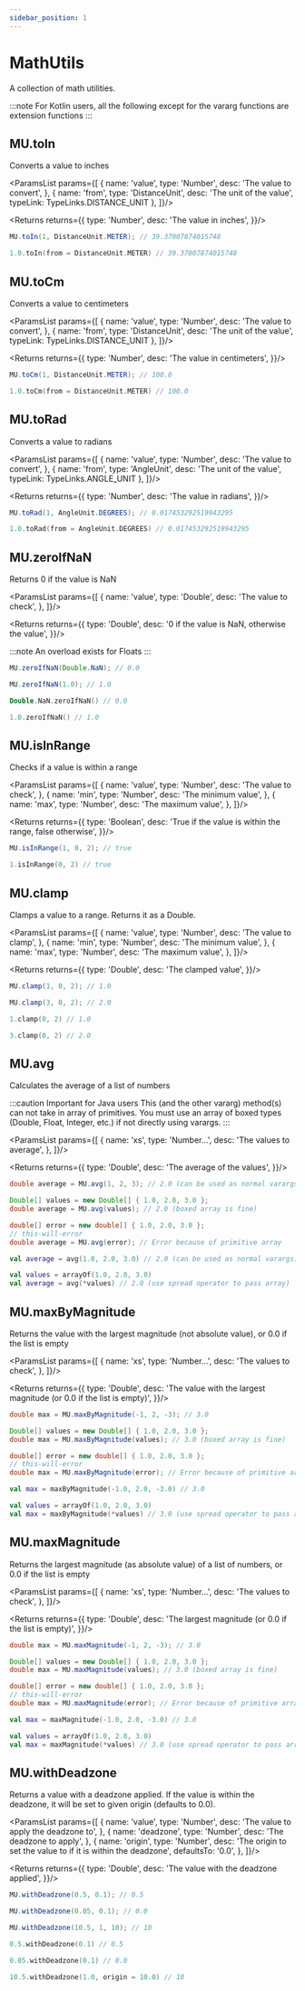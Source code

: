 ```yaml
---
sidebar_position: 1
---
```



# MathUtils

A collection of math utilities.

:::note
For Kotlin users, all the following except for the vararg functions are extension functions
:::

## MU.toIn

Converts a value to inches

<ParamsList params={[
  {
    name: 'value',
    type: 'Number',
    desc: 'The value to convert',
  },
  {
    name: 'from',
    type: 'DistanceUnit',
    desc: 'The unit of the value',
    typeLink: TypeLinks.DISTANCE_UNIT
  },
]}/>

<Returns returns={{
  type: 'Number',
  desc: 'The value in inches',
}}/>

<Tabs groupId="programming-language">
<TabItem value="java" label="Java">

  ```java
  MU.toIn(1, DistanceUnit.METER); // 39.37007874015748
  ```

</TabItem>
<TabItem value="kt" label="Kotlin">

  ```kotlin
  1.0.toIn(from = DistanceUnit.METER) // 39.37007874015748
  ```

</TabItem>
</Tabs>

## MU.toCm

Converts a value to centimeters

<ParamsList params={[
  {
    name: 'value',
    type: 'Number',
    desc: 'The value to convert',
  },
  {
    name: 'from',
    type: 'DistanceUnit',
    desc: 'The unit of the value',
    typeLink: TypeLinks.DISTANCE_UNIT
  },
]}/>

<Returns returns={{
  type: 'Number',
  desc: 'The value in centimeters',
}}/>

<Tabs groupId="programming-language">
<TabItem value="java" label="Java">

  ```java
  MU.toCm(1, DistanceUnit.METER); // 100.0
  ```

</TabItem>
<TabItem value="kt" label="Kotlin">

  ```kotlin
  1.0.toCm(from = DistanceUnit.METER) // 100.0
  ```

</TabItem>
</Tabs>

## MU.toRad

Converts a value to radians

<ParamsList params={[
  {
    name: 'value',
    type: 'Number',
    desc: 'The value to convert',
  },
  {
    name: 'from',
    type: 'AngleUnit',
    desc: 'The unit of the value',
    typeLink: TypeLinks.ANGLE_UNIT
  },
]}/>

<Returns returns={{
  type: 'Number',
  desc: 'The value in radians',
}}/>

<Tabs groupId="programming-language">
<TabItem value="java" label="Java">

  ```java
  MU.toRad(1, AngleUnit.DEGREES); // 0.017453292519943295
  ```

</TabItem>
<TabItem value="kt" label="Kotlin">

  ```kotlin
  1.0.toRad(from = AngleUnit.DEGREES) // 0.017453292519943295
  ```

</TabItem>
</Tabs>

## MU.zeroIfNaN

Returns 0 if the value is NaN

<ParamsList params={[
  {
    name: 'value',
    type: 'Double',
    desc: 'The value to check',
  },
]}/>

<Returns returns={{
  type: 'Double',
  desc: '0 if the value is NaN, otherwise the value',
}}/>

:::note
An overload exists for Floats
:::

<Tabs groupId="programming-language">
<TabItem value="java" label="Java">

  ```java
  MU.zeroIfNaN(Double.NaN); // 0.0

  MU.zeroIfNaN(1.0); // 1.0
  ```

</TabItem>
<TabItem value="kt" label="Kotlin">

  ```kotlin
  Double.NaN.zeroIfNaN() // 0.0

  1.0.zeroIfNaN() // 1.0
  ```

</TabItem>
</Tabs>

## MU.isInRange

Checks if a value is within a range

<ParamsList params={[
  {
    name: 'value',
    type: 'Number',
    desc: 'The value to check',
  },
  {
    name: 'min',
    type: 'Number',
    desc: 'The minimum value',
  },
  {
    name: 'max',
    type: 'Number',
    desc: 'The maximum value',
  },
]}/>

<Returns returns={{
  type: 'Boolean',
  desc: 'True if the value is within the range, false otherwise',
}}/>

<Tabs groupId="programming-language">
<TabItem value="java" label="Java">

  ```java
  MU.isInRange(1, 0, 2); // true
  ```

</TabItem>
<TabItem value="kt" label="Kotlin">

  ```kotlin
  1.isInRange(0, 2) // true
  ```

</TabItem>
</Tabs>

## MU.clamp

Clamps a value to a range. Returns it as a Double.

<ParamsList params={[
  {
    name: 'value',
    type: 'Number',
    desc: 'The value to clamp',
  },
  {
    name: 'min',
    type: 'Number',
    desc: 'The minimum value',
  },
  {
    name: 'max',
    type: 'Number',
    desc: 'The maximum value',
  },
]}/>

<Returns returns={{
  type: 'Double',
  desc: 'The clamped value',
}}/>

<Tabs groupId="programming-language">
<TabItem value="java" label="Java">

  ```java
  MU.clamp(1, 0, 2); // 1.0

  MU.clamp(3, 0, 2); // 2.0
  ```

</TabItem>
<TabItem value="kt" label="Kotlin">

  ```kotlin
  1.clamp(0, 2) // 1.0

  3.clamp(0, 2) // 2.0
  ```

</TabItem>
</Tabs>

## MU.avg

Calculates the average of a list of numbers

:::caution Important for Java users
This (and the other vararg) method(s) can not take in array of primitives. You must use an array of boxed types
(Double, Float, Integer, etc.) if not directly using varargs.
:::

<ParamsList params={[
  {
    name: 'xs',
    type: 'Number...',
    desc: 'The values to average',
  },
]}/>

<Returns returns={{
  type: 'Double',
  desc: 'The average of the values',
}}/>

<Tabs groupId="programming-language">
<TabItem value="java" label="Java">

  ```java
  double average = MU.avg(1, 2, 3); // 2.0 (can be used as normal varargs)

  Double[] values = new Double[] { 1.0, 2.0, 3.0 };
  double average = MU.avg(values); // 2.0 (boxed array is fine)

  double[] error = new double[] { 1.0, 2.0, 3.0 };
  // this-will-error
  double average = MU.avg(error); // Error because of primitive array
  ```

</TabItem>
<TabItem value="kt" label="Kotlin">

  ```kotlin
  val average = avg(1.0, 2.0, 3.0) // 2.0 (can be used as normal varargs)

  val values = arrayOf(1.0, 2.0, 3.0)
  val average = avg(*values) // 2.0 (use spread operator to pass array)
  ```

</TabItem>
</Tabs>

## MU.maxByMagnitude

Returns the value with the largest magnitude (not absolute value), or 0.0 if the list is empty

<ParamsList params={[
  {
    name: 'xs',
    type: 'Number...',
    desc: 'The values to check',
  },
]}/>

<Returns returns={{
  type: 'Double',
  desc: 'The value with the largest magnitude (or 0.0 if the list is empty)',
}}/>

<Tabs groupId="programming-language">
<TabItem value="java" label="Java">

  ```java
  double max = MU.maxByMagnitude(-1, 2, -3); // 3.0

  Double[] values = new Double[] { 1.0, 2.0, 3.0 };
  double max = MU.maxByMagnitude(values); // 3.0 (boxed array is fine)

  double[] error = new double[] { 1.0, 2.0, 3.0 };
  // this-will-error
  double max = MU.maxByMagnitude(error); // Error because of primitive array
  ```
</TabItem>
<TabItem value="kt" label="Kotlin">

  ```kotlin
  val max = maxByMagnitude(-1.0, 2.0, -3.0) // 3.0

  val values = arrayOf(1.0, 2.0, 3.0)
  val max = maxByMagnitude(*values) // 3.0 (use spread operator to pass array)
  ```

</TabItem>
</Tabs>

## MU.maxMagnitude

Returns the largest magnitude (as absolute value) of a list of numbers, or 0.0 if the list is empty

<ParamsList params={[
  {
    name: 'xs',
    type: 'Number...',
    desc: 'The values to check',
  },
]}/>

<Returns returns={{
  type: 'Double',
  desc: 'The largest magnitude (or 0.0 if the list is empty)',
}}/>

<Tabs groupId="programming-language">
<TabItem value="java" label="Java">

  ```java
  double max = MU.maxMagnitude(-1, 2, -3); // 3.0

  Double[] values = new Double[] { 1.0, 2.0, 3.0 };
  double max = MU.maxMagnitude(values); // 3.0 (boxed array is fine)

  double[] error = new double[] { 1.0, 2.0, 3.0 };
  // this-will-error
  double max = MU.maxMagnitude(error); // Error because of primitive array
  ```

</TabItem>
<TabItem value="kt" label="Kotlin">

  ```kotlin
  val max = maxMagnitude(-1.0, 2.0, -3.0) // 3.0

  val values = arrayOf(1.0, 2.0, 3.0)
  val max = maxMagnitude(*values) // 3.0 (use spread operator to pass array)
  ```

</TabItem>
</Tabs>

## MU.withDeadzone

Returns a value with a deadzone applied. If the value is within the deadzone, it will be set to given origin (defaults to 0.0).

<ParamsList params={[
  {
    name: 'value',
    type: 'Number',
    desc: 'The value to apply the deadzone to',
  },
  {
    name: 'deadzone',
    type: 'Number',
    desc: 'The deadzone to apply',
  },
  {
    name: 'origin',
    type: 'Number',
    desc: 'The origin to set the value to if it is within the deadzone',
    defaultsTo: '0.0',
  },
]}/>

<Returns returns={{
  type: 'Double',
  desc: 'The value with the deadzone applied',
}}/>

<Tabs groupId="programming-language">
<TabItem value="java" label="Java">

  ```java
  MU.withDeadzone(0.5, 0.1); // 0.5

  MU.withDeadzone(0.05, 0.1); // 0.0

  MU.withDeadzone(10.5, 1, 10); // 10
  ```

</TabItem>
<TabItem value="kt" label="Kotlin">

  ```kotlin
  0.5.withDeadzone(0.1) // 0.5

  0.05.withDeadzone(0.1) // 0.0

  10.5.withDeadzone(1.0, origin = 10.0) // 10
  ```

</TabItem>
</Tabs>
